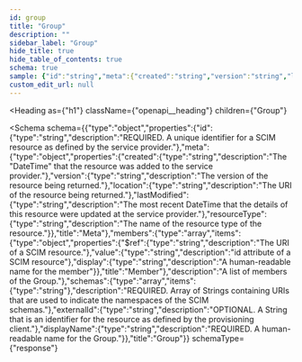 ```yaml
---
id: group
title: "Group"
description: ""
sidebar_label: "Group"
hide_title: true
hide_table_of_contents: true
schema: true
sample: {"id":"string","meta":{"created":"string","version":"string","location":"string","lastModified":"string","resourceType":"string"},"members":[{"$ref":"string","value":"string","display":"string"}],"schemas":["string"],"externalId":"string","displayName":"string"}
custom_edit_url: null
---
```



<Heading
  as={"h1"}
  className={"openapi__heading"}
  children={"Group"}
>
</Heading>





<Schema
  schema={{"type":"object","properties":{"id":{"type":"string","description":"REQUIRED. A unique identifier for a SCIM resource as defined by the service provider."},"meta":{"type":"object","properties":{"created":{"type":"string","description":"The \"DateTime\" that the resource was added to the service provider."},"version":{"type":"string","description":"The version of the resource being returned."},"location":{"type":"string","description":"The URI of the resource being returned."},"lastModified":{"type":"string","description":"The most recent DateTime that the details of this resource were updated at the service provider."},"resourceType":{"type":"string","description":"The name of the resource type of the resource."}},"title":"Meta"},"members":{"type":"array","items":{"type":"object","properties":{"$ref":{"type":"string","description":"The URI of a SCIM resource."},"value":{"type":"string","description":"id attribute of a SCIM resource"},"display":{"type":"string","description":"A human-readable name for the member"}},"title":"Member"},"description":"A list of members of the Group."},"schemas":{"type":"array","items":{"type":"string"},"description":"REQUIRED. Array of Strings containing URIs that are used to indicate the namespaces of the SCIM schemas."},"externalId":{"type":"string","description":"OPTIONAL. A String that is an identifier for the resource as defined by the provisioning client."},"displayName":{"type":"string","description":"REQUIRED. A human-readable name for the Group."}},"title":"Group"}}
  schemaType={"response"}
>
  
</Schema>
            